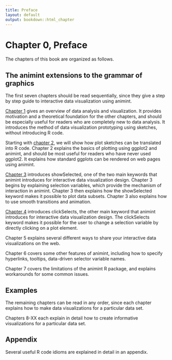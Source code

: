 ```yaml
---
title: Preface
layout: default
output: bookdown::html_chapter
---
```


# Chapter 0, Preface

The chapters of this book are organized as follows. 

## The animint extensions to the grammar of graphics {#animint}

The first seven chapters should be read sequentially, since they give
a step by step guide to interactive data visualization using
animint.

[Chapter 1](Ch01-motivation.html) gives an overview of data analysis
and visualization. It provides motivation and a theoretical foundation
for the other chapters, and should be especially useful for readers
who are completely new to data analysis. It introduces the method of
data visualization prototyping using sketches, without introducing R
code.

Starting with [chapter 2](Ch02-ggplot2.html), we will show how plot
sketches can be translated into R code. Chapter 2 explains the basics
of plotting using ggplot2 and animint, and should be most useful for
readers who have never used ggplot2. It explains how standard ggplots
can be rendered on web pages using animint.

[Chapter 3](Ch03-showSelected.html) introduces showSelected, one of
the two main keywords that animint introduces for interactive data
visualization design. Chapter 3 begins by explaining selection
variables, which provide the mechanism of interaction in
animint. Chapter 3 then explains how the showSelected keyword makes it
possible to plot data subsets. Chapter 3 also explains how to use
smooth transitions and animation.

[Chapter 4](Ch04-clickSelects.html) introduces clickSelects, the other
main keyword that animint introduces for interactive data
visualization design. The clickSelects keyword makes it possible for
the user to change a selection variable by directly clicking on a plot
element.

Chapter 5 explains several different ways to share your interactive
data visualizations on the web.

Chapter 6 covers some other features of animint, including how to
specify hyperlinks, tooltips, data-driven selector variable names. 

Chapter 7 covers the limitations of the animint R package, and
explains workarounds for some common issues.

## Examples {#examples}

The remaining chapters can be read in any order, since each
chapter explains how to make data visualizations for a particular data
set. 

Chapters 8-XX each explain in detail how to create informative
visualizations for a particular data set.

## Appendix {#appendix}

Several useful R code idioms are explained in detail in an
appendix.


